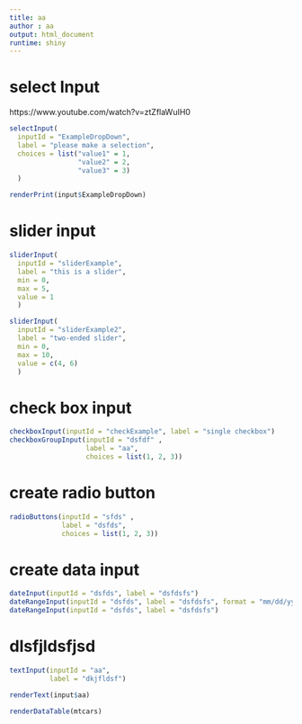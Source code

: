```yaml
---
title: aa
author : aa
output: html_document
runtime: shiny
---
```


# select Input

https://www.youtube.com/watch?v=ztZflaWuIH0

```r
selectInput(
  inputId = "ExampleDropDown",
  label = "please make a selection",
  choices = list("value1" = 1,
                 "value2" = 2,
                 "value3" = 3)
  )
```


```r
renderPrint(input$ExampleDropDown)
```


# slider input
```r
sliderInput(
  inputId = "sliderExample",
  label = "this is a slider",
  min = 0,
  max = 5,
  value = 1
  )

sliderInput(
  inputId = "sliderExample2",
  label = "two-ended slider",
  min = 0,
  max = 10,
  value = c(4, 6)
  )
```

# check box input
```r
checkboxInput(inputId = "checkExample", label = "single checkbox")
checkboxGroupInput(inputId = "dsfdf" ,
                   label = "aa",
                   choices = list(1, 2, 3))
```



# create radio button

```r
radioButtons(inputId = "sfds" ,
             label = "dsfds",
             choices = list(1, 2, 3))
```


# create data input 

```r
dateInput(inputId = "dsfds", label = "dsfdsfs")
dateRangeInput(inputId = "dsfds", label = "dsfdsfs", format = "mm/dd/yyyy")
dateRangeInput(inputId = "dsfds", label = "dsfdsfs")

```


# dlsfjldsfjsd


```r
textInput(inputId = "aa",
          label = "dkjfldsf")

renderText(input$aa)
```


```r
renderDataTable(mtcars)
```





